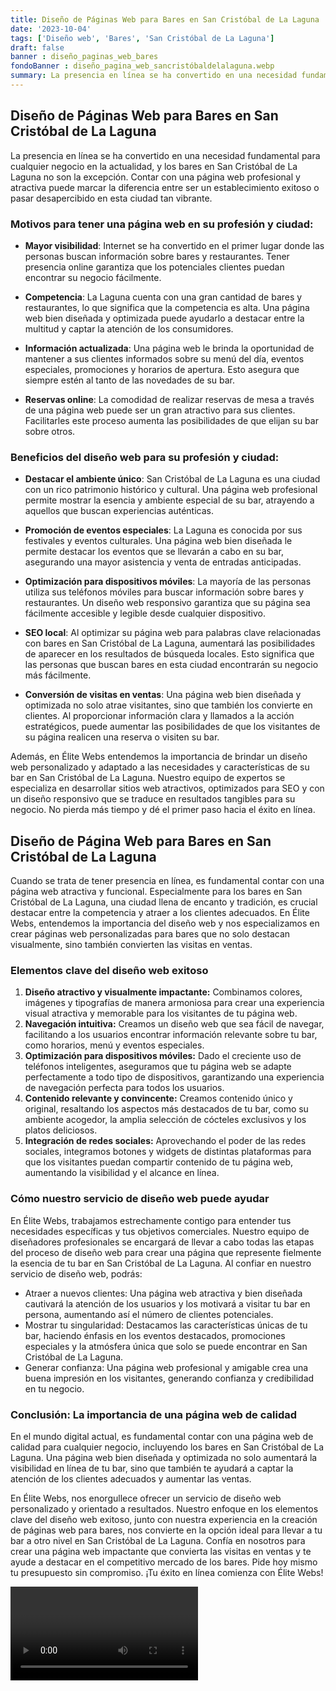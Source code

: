 ```yaml
---
title: Diseño de Páginas Web para Bares en San Cristóbal de La Laguna
date: '2023-10-04'
tags: ['Diseño web', 'Bares', 'San Cristóbal de La Laguna']
draft: false
banner : diseño_paginas_web_bares
fondoBanner : diseño_pagina_web_sancristóbaldelalaguna.webp
summary: La presencia en línea se ha convertido en una necesidad fundamental para cualquier negocio en la actualidad, y los bares en San Cristóbal de La Laguna no son la excepción. Contar con una página web profesional y atractiva puede marcar la diferencia entre ser un establecimiento exitoso o pasar desapercibido en esta ciudad tan vibrante.
---
```


## Diseño de Páginas Web para Bares en San Cristóbal de La Laguna

La presencia en línea se ha convertido en una necesidad fundamental para cualquier negocio en la actualidad, y los bares en San Cristóbal de La Laguna no son la excepción. Contar con una página web profesional y atractiva puede marcar la diferencia entre ser un establecimiento exitoso o pasar desapercibido en esta ciudad tan vibrante.

### Motivos para tener una página web en su profesión y ciudad:

- **Mayor visibilidad**: Internet se ha convertido en el primer lugar donde las personas buscan información sobre bares y restaurantes. Tener presencia online garantiza que los potenciales clientes puedan encontrar su negocio fácilmente.

- **Competencia**: La Laguna cuenta con una gran cantidad de bares y restaurantes, lo que significa que la competencia es alta. Una página web bien diseñada y optimizada puede ayudarlo a destacar entre la multitud y captar la atención de los consumidores.

- **Información actualizada**: Una página web le brinda la oportunidad de mantener a sus clientes informados sobre su menú del día, eventos especiales, promociones y horarios de apertura. Esto asegura que siempre estén al tanto de las novedades de su bar.

- **Reservas online**: La comodidad de realizar reservas de mesa a través de una página web puede ser un gran atractivo para sus clientes. Facilitarles este proceso aumenta las posibilidades de que elijan su bar sobre otros.

### Beneficios del diseño web para su profesión y ciudad:

- **Destacar el ambiente único**: San Cristóbal de La Laguna es una ciudad con un rico patrimonio histórico y cultural. Una página web profesional permite mostrar la esencia y ambiente especial de su bar, atrayendo a aquellos que buscan experiencias auténticas.

- **Promoción de eventos especiales**: La Laguna es conocida por sus festivales y eventos culturales. Una página web bien diseñada le permite destacar los eventos que se llevarán a cabo en su bar, asegurando una mayor asistencia y venta de entradas anticipadas.

- **Optimización para dispositivos móviles**: La mayoría de las personas utiliza sus teléfonos móviles para buscar información sobre bares y restaurantes. Un diseño web responsivo garantiza que su página sea fácilmente accesible y legible desde cualquier dispositivo.

- **SEO local**: Al optimizar su página web para palabras clave relacionadas con bares en San Cristóbal de La Laguna, aumentará las posibilidades de aparecer en los resultados de búsqueda locales. Esto significa que las personas que buscan bares en esta ciudad encontrarán su negocio más fácilmente.

- **Conversión de visitas en ventas**: Una página web bien diseñada y optimizada no solo atrae visitantes, sino que también los convierte en clientes. Al proporcionar información clara y llamados a la acción estratégicos, puede aumentar las posibilidades de que los visitantes de su página realicen una reserva o visiten su bar.

Además, en Élite Webs entendemos la importancia de brindar un diseño web personalizado y adaptado a las necesidades y características de su bar en San Cristóbal de La Laguna. Nuestro equipo de expertos se especializa en desarrollar sitios web atractivos, optimizados para SEO y con un diseño responsivo que se traduce en resultados tangibles para su negocio. No pierda más tiempo y dé el primer paso hacia el éxito en línea.

<GifSeo />

<Cta />

## Diseño de Página Web para Bares en San Cristóbal de La Laguna

Cuando se trata de tener presencia en línea, es fundamental contar con una página web atractiva y funcional. Especialmente para los bares en San Cristóbal de La Laguna, una ciudad llena de encanto y tradición, es crucial destacar entre la competencia y atraer a los clientes adecuados. En Élite Webs, entendemos la importancia del diseño web y nos especializamos en crear páginas web personalizadas para bares que no solo destacan visualmente, sino también convierten las visitas en ventas.

### Elementos clave del diseño web exitoso

1. **Diseño atractivo y visualmente impactante:** Combinamos colores, imágenes y tipografías de manera armoniosa para crear una experiencia visual atractiva y memorable para los visitantes de tu página web.
2. **Navegación intuitiva:** Creamos un diseño web que sea fácil de navegar, facilitando a los usuarios encontrar información relevante sobre tu bar, como horarios, menú y eventos especiales.
3. **Optimización para dispositivos móviles:** Dado el creciente uso de teléfonos inteligentes, aseguramos que tu página web se adapte perfectamente a todo tipo de dispositivos, garantizando una experiencia de navegación perfecta para todos los usuarios.
4. **Contenido relevante y convincente:** Creamos contenido único y original, resaltando los aspectos más destacados de tu bar, como su ambiente acogedor, la amplia selección de cócteles exclusivos y los platos deliciosos.
5. **Integración de redes sociales:** Aprovechando el poder de las redes sociales, integramos botones y widgets de distintas plataformas para que los visitantes puedan compartir contenido de tu página web, aumentando la visibilidad y el alcance en línea.

### Cómo nuestro servicio de diseño web puede ayudar

En Élite Webs, trabajamos estrechamente contigo para entender tus necesidades específicas y tus objetivos comerciales. Nuestro equipo de diseñadores profesionales se encargará de llevar a cabo todas las etapas del proceso de diseño web para crear una página que represente fielmente la esencia de tu bar en San Cristóbal de La Laguna. Al confiar en nuestro servicio de diseño web, podrás:

- Atraer a nuevos clientes: Una página web atractiva y bien diseñada cautivará la atención de los usuarios y los motivará a visitar tu bar en persona, aumentando así el número de clientes potenciales.
- Mostrar tu singularidad: Destacamos las características únicas de tu bar, haciendo énfasis en los eventos destacados, promociones especiales y la atmósfera única que solo se puede encontrar en San Cristóbal de La Laguna.
- Generar confianza: Una página web profesional y amigable crea una buena impresión en los visitantes, generando confianza y credibilidad en tu negocio.

### Conclusión: La importancia de una página web de calidad

En el mundo digital actual, es fundamental contar con una página web de calidad para cualquier negocio, incluyendo los bares en San Cristóbal de La Laguna. Una página web bien diseñada y optimizada no solo aumentará la visibilidad en línea de tu bar, sino que también te ayudará a captar la atención de los clientes adecuados y aumentar las ventas.

En Élite Webs, nos enorgullece ofrecer un servicio de diseño web personalizado y orientado a resultados. Nuestro enfoque en los elementos clave del diseño web exitoso, junto con nuestra experiencia en la creación de páginas web para bares, nos convierte en la opción ideal para llevar a tu bar a otro nivel en San Cristóbal de La Laguna. Confía en nosotros para crear una página web impactante que convierta las visitas en ventas y te ayude a destacar en el competitivo mercado de los bares. Pide hoy mismo tu presupuesto sin compromiso. ¡Tu éxito en línea comienza con Élite Webs!

<Video />

<CtaBot job='Bares' city='San Cristóbal de La Laguna'/>

<Gmaps query='San Cristóbal de La Laguna+españa+maps' />